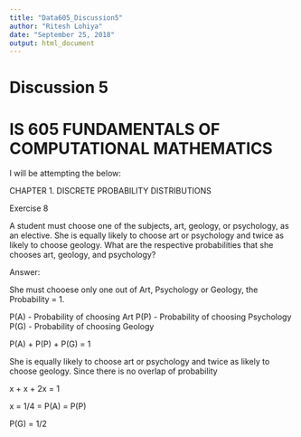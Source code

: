 ```yaml
---
title: "Data605_Discussion5"
author: "Ritesh Lohiya"
date: "September 25, 2018"
output: html_document
---
```


#                             Discussion 5

#           IS 605 FUNDAMENTALS OF COMPUTATIONAL MATHEMATICS

I will be attempting the below:

CHAPTER 1. DISCRETE PROBABILITY DISTRIBUTIONS

Exercise 8

A student must choose one of the subjects, art, geology, or psychology, as an elective. She is equally likely to choose art or psychology and twice as likely
to choose geology. What are the respective probabilities that she chooses art, geology, and psychology?

Answer: 

She must chooese only one out of Art, Psychology or Geology, the Probability = 1.

P(A) - Probability of choosing Art
P(P) - Probability of choosing Psychology
P(G) - Probability of choosing Geology

P(A) + P(P) + P(G) = 1

She is equally likely to choose art or psychology and twice as likely to choose geology. Since there is no overlap of probability

x + x + 2x = 1

x = 1/4 = P(A) = P(P)

P(G) = 1/2





